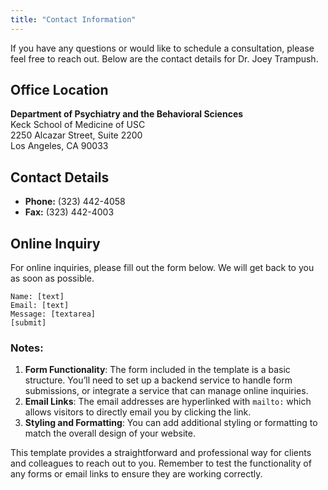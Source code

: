 ```yaml
---
title: "Contact Information"
---
```


If you have any questions or would like to schedule a consultation, please feel free to reach out. Below are the contact details for Dr. Joey Trampush.

## Office Location

**Department of Psychiatry and the Behavioral Sciences**  
Keck School of Medicine of USC  
2250 Alcazar Street, Suite 2200  
Los Angeles, CA 90033  

## Contact Details

- **Phone:** (323) 442-4058
- **Fax:** (323) 442-4003
<!-- - **USC Email:** [trampush@usc.edu](mailto:trampush@usc.edu)
- **KSOM Email:** [joey.trampush@med.usc.edu](mailto:joey.trampush@med.usc.edu) -->

## Online Inquiry

For online inquiries, please fill out the form below. We will get back to you as soon as possible.

```.form
Name: [text]
Email: [text]
Message: [textarea]
[submit]
```

### Notes:
1. **Form Functionality**: The form included in the template is a basic structure. You'll need to set up a backend service to handle form submissions, or integrate a service that can manage online inquiries.
2. **Email Links**: The email addresses are hyperlinked with `mailto:` which allows visitors to directly email you by clicking the link.
3. **Styling and Formatting**: You can add additional styling or formatting to match the overall design of your website.

This template provides a straightforward and professional way for clients and colleagues to reach out to you. Remember to test the functionality of any forms or email links to ensure they are working correctly.
